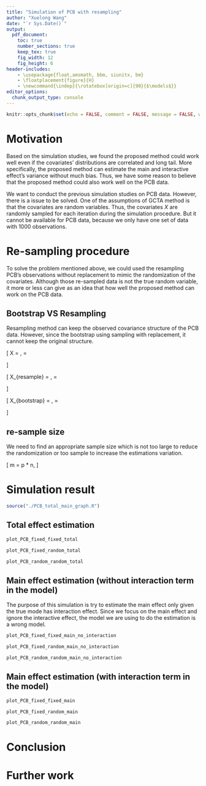 ```yaml
---
title: "Simulation of PCB with resampling"
author: "Xuelong Wang"
date: "`r Sys.Date()`"
output: 
  pdf_document:
    toc: true
    number_sections: true
    keep_tex: true
    fig_width: 12
    fig_height: 6
header-includes:
    - \usepackage{float,amsmath, bbm, siunitx, bm}
    - \floatplacement{figure}{H}
    - \newcommand{\indep}{\rotatebox[origin=c]{90}{$\models$}}
editor_options: 
  chunk_output_type: console
---
```


```r
knitr::opts_chunk$set(echo = FALSE, comment = FALSE, message = FALSE, warning = FALSE, fig.height = 10)
```

# Motivation
Based on the simulation studies, we found the proposed method could work well even if the covariates' distributions are correlated and long tail. More specifically, the proposed method can estimate the main and interactive effect's variance without much bias. Thus, we have some reason to believe that the proposed method could also work well on the PCB data. 

We want to conduct the previous simulation studies on PCB data. However, there is a issue to be solved. One of the assumptions of GCTA method is that the covariates are random variables. Thus, the covariates $X$ are randomly sampled for each iteration during the simulation procedure. But it cannot be available for PCB data, because we only have one set of data with 1000 observations. 

# Re-sampling procedure

To solve the problem mentioned above, we could used the resampling PCB's observations without replacement to mimic the randomization of the covariates. Although those re-sampled data is not the true random variable, it more or less can give as an idea that how well the proposed method can work on the PCB data. 

## Bootstrap VS Resampling
Resampling method can keep the observed covariance structure of the PCB data. However, since the bootstrap using sampling with replacement, it cannot keep the original structure. 

\[
  X = \begin{bmatrix}   
        x_1\\
        x_2\\
        x_3
      \end{bmatrix},
  \Sigma = \begin{bmatrix}   
        \sigma_{11} ~ \sigma_{12} ~ \sigma_{13}\\
        \sigma_{21} ~ \sigma_{22} ~ \sigma_{23}\\
        \sigma_{31} ~ \sigma_{32} ~ \sigma_{33}\\
      \end{bmatrix}
\]

\[
  X_{resample} = \begin{bmatrix}   
        x_1\\
        x_2\\
      \end{bmatrix},
  \Sigma = \begin{bmatrix}   
        \sigma_{11} ~ \sigma_{12}\\
        \sigma_{21} ~ \sigma_{22}
      \end{bmatrix}
\]

\[
  X_{bootstrap} = \begin{bmatrix}   
        x_1\\
        x_2\\
        x_2
      \end{bmatrix},
  \Sigma = \begin{bmatrix}   
        \sigma_{11} ~ \sigma_{12} ~ \sigma_{12}\\
        \sigma_{21} ~ \sigma_{22} ~ \sigma_{22}\\
        \sigma_{21} ~ \sigma_{22} ~ \sigma_{22}\\
      \end{bmatrix}
\]

## re-sample size 
We need to find an appropriate sample size which is not too large to reduce the randomization or too sample to increase the estimations variation.

\[
  m = p * n, \text{ where $p = (0.6 - 0.9)$}
\]

# Simulation result 

```r
source("./PCB_total_main_graph.R")
```

## Total effect estimation

```r

plot_PCB_fixed_fixed_total

```

```r

plot_PCB_fixed_random_total

```

```r

plot_PCB_random_random_total

```

\newpage 

## Main effect estimation (without interaction term in the model)

The purpose of this simulation is try to estimate the main effect only given the true mode has interaction effect. Since we focus on the main effect and ignore the interactive effect, the model we are using to do the estimation is a wrong model. 

```r

plot_PCB_fixed_fixed_main_no_interaction

```

```r

plot_PCB_fixed_random_main_no_interaction

```

```r

plot_PCB_random_random_main_no_interaction

```

\newpage 

## Main effect estimation (with interaction term in the model)

```r

plot_PCB_fixed_fixed_main

```

```r

plot_PCB_fixed_random_main

```

```r

plot_PCB_random_random_main

```

# Conclusion

# Further work 

